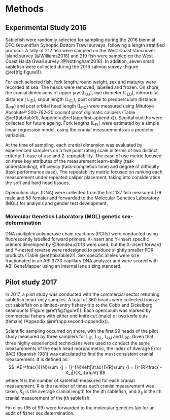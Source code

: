 # Methods

##  Experimental Study 2016

Sablefish were randomly selected for sampling during the 2016 biennial DFO Groundfish Synoptic Bottom Trawl surveys, following a length stratified protocol. A tally of 212 fish were sampled on the West Coast Vancouver Island survey [@Williams2018] and 219 fish were sampled on the West Coast Haida Gwaii survey [@Nottingham2018]. In addition, seven small sablefish were collected during the 2016 salmon survey (Figure \@ref(fig:figure1)). 

For each selected fish, fork length, round weight, sex and maturity were recorded at sea. The heads were removed, labelled and frozen.  On shore, the cranial dimensions of upper jaw (L~UJ~), eye diameter (L~ED~), interorbital distance ( L~ID~), snout length (L~SL~), post orbital to preoperculum distance (L~PP~) and post orbital head length (L~PO~) were measured using Mitutoyo Absolute® 500-762-20 coolant proof digimatic calipers (Table \@ref(tab:table1), Appendix \@ref(app:first-appendix)).  Sagittal otoliths were collected for future ageing.  Fork lengths (L~FL~) were estimated by a simple linear regression model, using the cranial measurements as a predictor variables.  

At the time of sampling, each cranial dimension was evaluated by experienced samplers on a five point rating scale in terms of two distinct criteria: 1. ease of use and 2. repeatability. The ease of use metric focused on three key attributes of the measurement learn-ability (task understanding), efficiency (task-completion time) and degree of difficulty (task performance ease).  The repeatability metric focused on ranking each measurement under repeated caliper placement, taking into consideration the soft and hard head tissues. 

Operculum clips (DNA) were collected from the first 137 fish measured (79 male and 58 female) and forwarded to the Molecular Genetics Laboratory (MGL) for analysis and gender test development.


### Molecular Genetics Laboratory (MGL) genetic sex-determination

DNA multiplex polymerase chain reactions (PCRs) were conducted using fluorescently labelled forward primers.	X-insert and Y-insert specific primers developed by @Rondeau2013 were used, but the X-insert forward and Y-nested reverse were redesigned to produce slightly smaller PCR products (Table \@ref(tab:table2)).   Sex specific alleles were size fractionated in an ABI 3730 capillary DNA analyzer and were scored with ABI GeneMapper using an internal lane sizing standard. 

## Pilot study 2017

In 2017, a pilot study was conducted with the commercial sector returning sablefish head-only samples.  A total of 360 heads were collected from J-cut sablefish on a limited-entry fishery trip to the Cobb and Eickelberg seamounts (Figure \@ref(fig:figure1)).  Each operculum was marked by commercial fishers with either one knife cut (male) or two knife cuts (female) (Appendix \@ref(app:second-appendix)).  

Scientific sampling occurred on shore, with the first 99 heads of the pilot study measured by three samplers for L~ID~, L~SL~, L~UJ~ and L~PP~.  Given that three highly experienced technicians were used to conduct the same measurements of the each head morphometric, the Index of Average Error (IAE) (Beamish 1981) was calculated to find the most consistent cranial measurement. It is defined as:
$$
IAE=\frac{1}{N}\sum_{j = 1}^{N}\left[\frac{1}{R}\sum_{i = 1}^{R}\frac{ - X_j|}{X_j}\right]
$$
where N is the number of sablefish measured for each cranial measurement, R is the number of times each cranial measurement was taken, $X_{ij}$ is the average cranial length for the jth sablefish, and $X_{ij}$ is the ith cranial measurement of the jth sablefish.

Fin clips (95 of 99) were forwarded to the molecular genetics lab for an audit of fisher sex determination. 
